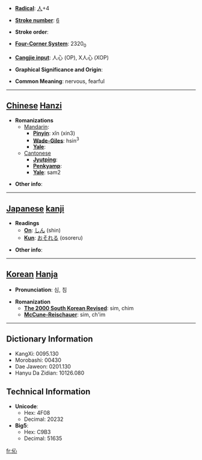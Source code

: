 * '''[[Wiktionary:Chinese radical index| Radical]]''': [[Wiktionary:Chinese radical index 人|人]]+4

* '''[[Wiktionary:Chinese total strokes index|Stroke number]]''': [[Wiktionary:Chinese total strokes index 6|6]]

* '''Stroke order''': 

* '''[[Wiktionary:Chinese four corner index|Four-Corner System]]''': 2320<sub>0</sub>

* '''[[Wiktionary:Chinese Cangjie index|Cangjie input]]''': 人心 (OP), X人心 (XOP)

* '''Graphical Significance and Origin''': 

* '''Common Meaning''': nervous, fearful

----

== [[Chinese]] [[Hanzi]] ==

* '''Romanizations'''
** [[Mandarin]]:
*** '''[[Pinyin]]''': xǐn (xin3)
*** '''[[Wade-Giles]]''': hsin<sup>3</sup>
*** '''[[Yale]]''': 
**[[Cantonese]]
***'''[[Jyutping]]''':
***'''[[Penkyamp]]''': 
***'''[[Yale]]''': sam2

* '''Other info''': 

----

== [[Japanese]] [[kanji]] ==

* '''Readings'''
** '''[[On]]''': [[しん]] (shin)
** '''[[Kun]]''': [[おそれる]] (osoreru)

* '''Other info''':  

----

== [[Korean]] [[Hanja]] ==

* '''Pronunciation''': 심, 침

* '''Romanization'''
** '''[[The 2000 South Korean Revised Romanization|The 2000 South Korean Revised]]''': sim, chim
** '''[[McCune-Reischauer]]''': sim, ch'im

----

== Dictionary Information ==

* KangXi: 0095.130
* Morobashi: 00430
* Dae Jaweon: 0201.130
* Hanyu Da Zidian: 10126.080

== Technical Information ==

* '''Unicode''':
** Hex: 4F08
** Decimal: 20232
* '''Big5''':
** Hex: C9B3
** Decimal: 51635

[[fr:伈]]